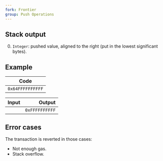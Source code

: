 ```yaml
---
fork: Frontier
group: Push Operations
---
```


## Stack output

0. `Integer`: pushed value, aligned to the right (put in the lowest significant bytes).

## Example

| Code |
|------|
| `0x64FFFFFFFFFF` |

| Input | Output |
|------:|-------:|
| | `0xFFFFFFFFFF` |

## Error cases

The transaction is reverted in those cases:
- Not enough gas.
- Stack overflow.
